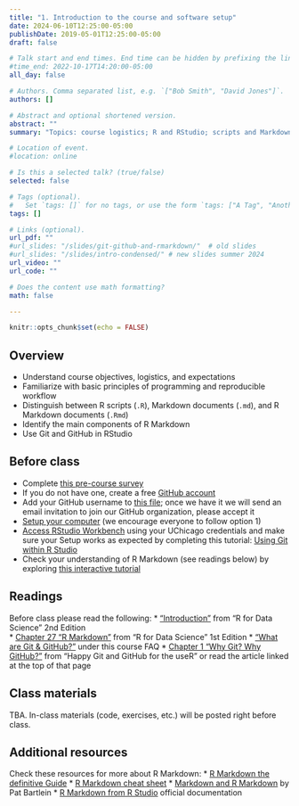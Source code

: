```yaml
---
title: "1. Introduction to the course and software setup"
date: 2024-06-10T12:25:00-05:00
publishDate: 2019-05-01T12:25:00-05:00
draft: false

# Talk start and end times. End time can be hidden by prefixing the line with `#`.
#time_end: 2022-10-17T14:20:00-05:00
all_day: false

# Authors. Comma separated list, e.g. `["Bob Smith", "David Jones"]`.
authors: []

# Abstract and optional shortened version.
abstract: ""
summary: "Topics: course logistics; R and RStudio; scripts and Markdown documents; Git/GitHub workflow in RStudio."

# Location of event.
#location: online

# Is this a selected talk? (true/false)
selected: false

# Tags (optional).
#   Set `tags: []` for no tags, or use the form `tags: ["A Tag", "Another Tag"]` for one or more tags.
tags: []

# Links (optional).
url_pdf: ""
#url_slides: "/slides/git-github-and-rmarkdown/"  # old slides
#url_slides: "/slides/intro-condensed/" # new slides summer 2024
url_video: ""
url_code: ""

# Does the content use math formatting?
math: false

---
```



```r
knitr::opts_chunk$set(echo = FALSE)
```


## Overview 

* Understand course objectives, logistics, and expectations
* Familiarize with basic principles of programming and reproducible workflow
* Distinguish between R scripts (`.R`), Markdown documents (`.md`), and R Markdown documents (`.Rmd`)
* Identify the main components of R Markdown
* Use Git and GitHub in RStudio


## Before class

* Complete [this pre-course survey](https://forms.gle/Xksmp8FtJr2mDVqVA)
* If you do not have one, create a free [GitHub account](https://happygitwithr.com/github-acct)
* Add your GitHub username to [this file](https://docs.google.com/spreadsheets/d/1PTZIdIVrgnpVmHYlmNrbcfQiXzKIvoZlAuqUAyQocWw/edit?usp=sharing); once we have it we will send an email invitation to join our GitHub organization, please accept it
* [Setup your computer](https://computing-soc-sci.netlify.app/setup/) (we encourage everyone to follow option 1)
* [Access RStudio Workbench](https://computing-soc-sci.netlify.app/setup/r/r-server/#accessing-rstudio-workbench) using your UChicago credentials and make sure your Setup works as expected by completing this tutorial: [Using Git within R Studio](/setup/git/git-with-rstudio) 
* Check your understanding of R Markdown (see readings below) by exploring [this interactive tutorial]( https://commonmark.org/help/)


## Readings

Before class please read the following:
* ["Introduction"](https://r4ds.hadley.nz/intro) from "R for Data Science" 2nd Edition  
* [Chapter 27 "R Markdown"](https://r4ds.had.co.nz/r-markdown.html) from "R for Data Science" 1st Edition
* ["What are Git & GitHub?"](https://computing-soc-sci.netlify.app/faq/what-are-git-github/) under this course FAQ
* [Chapter 1 "Why Git? Why GitHub?"](https://happygitwithr.com/big-picture) from "Happy Git and GitHub for the useR" or read the article linked at the top of that page


## Class materials

TBA. In-class materials (code, exercises, etc.) will be posted right before class.

<!--
* [Access RStudio Workbench](https://macss-r.uchicago.edu/s/57ea13c286bd33c286bd3/auth-sign-in?appUri=%2Fworkspaces%2F)
* Run the code below in your console to download today’s materials: `usethis::use_course("css-materials/intro-r")`[^local]
-->


## Additional resources

Check these resources for more about R Markdown:
* [R Markdown the definitive Guide](https://bookdown.org/yihui/rmarkdown/)
* [R Markdown cheat sheet](https://posit.co/resources/cheatsheets/?_page=2/)
* [Markdown and R Markdown](https://pjbartlein.github.io/REarthSysSci/markdown.html) by Pat Bartlein
* [R Markdown from R Studio](https://rmarkdown.rstudio.com/lesson-1.html) official documentation

<!--
[^local]: If you are using R Workbench, ignore this note. If you are using R from your local machine: first install the package by typing in your console `install.packages("usethis")`; then load it with `library(usethis)`; finally run the code.
-->


<!--
THE FALL VERSION OF THE COURSE WILL COVER THIS LECTURE IN TWO, AS FOLLOWS
LECTURE 1: intro to the course and logistics + intro CSS (more in depth with notes and readings, which I cut from the Summer version) + software set up
LECTURE 2: what is covered here without the intro to the course

USE THIS FOR LECTURE 1 OF FALL VERSION OF THE COURSE
* Readings:
  * Chapter 1 "Introduction" and Chapter 4 "Workflow Basics" in [R for Data Science](http://r4ds.had.co.nz/)
  * [Introduction to the course](/notes/intro-to-course/) 
-->
